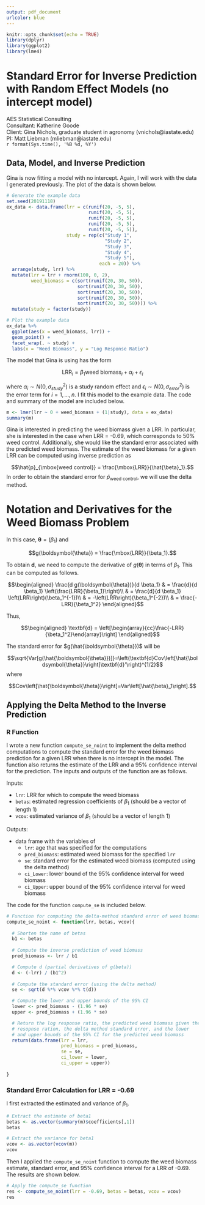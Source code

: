 ```yaml
---
output: pdf_document
urlcolor: blue
---
```


```r
knitr::opts_chunk$set(echo = TRUE)
library(dplyr)
library(ggplot2)
library(lme4)
```

# Standard Error for Inverse Prediction with Random Effect Models (no intercept model)

AES Statistical Consulting  
Consultant: Katherine Goode  
Client: Gina Nichols, graduate student in agronomy (vnichols@iastate.edu)  
PI:  Matt Liebman (mliebman@iastate.edu)  
`r format(Sys.time(), '%B %d, %Y')`  

## Data, Model, and Inverse Prediction

Gina is now fitting a model with no intercept. Again, I will work with the data I generated previously. The plot of the data is shown below.

\vspace{0.25cm}

```r
# Generate the example data
set.seed(20191118)
ex_data <- data.frame(lrr = c(runif(20, -5, 5),
                              runif(20, -5, 5),
                              runif(20, -5, 5),
                              runif(20, -5, 5),
                              runif(20, -5, 5)),
                      study = rep(c("Study 1", 
                                    "Study 2", 
                                    "Study 3",
                                    "Study 4",
                                    "Study 5"),
                                  each = 20)) %>%
  arrange(study, lrr) %>%
  mutate(lrr = lrr + rnorm(100, 0, 2),
         weed_biomass = c(sort(runif(20, 30, 50)),
                          sort(runif(20, 30, 50)),
                          sort(runif(20, 30, 50)),
                          sort(runif(20, 30, 50)),
                          sort(runif(20, 30, 50)))) %>%
  mutate(study = factor(study))

# Plot the example data
ex_data %>%
  ggplot(aes(x = weed_biomass, lrr)) + 
  geom_point() + 
  facet_wrap(. ~ study) + 
  labs(x = "Weed Biomass", y = "Log Response Ratio")
```

\vspace{0.25cm}

The model that Gina is using has the form

$$\mbox{LRR}_i=\beta_1\mbox{weed biomass}_i+\alpha_i+\epsilon_i$$

where $\alpha_i\sim N\left(0,\sigma_{study}^2\right)$ is a study random effect and $\epsilon_i\sim N\left(0,\sigma_{error}^2\right)$ is the error term for $i=1,...,n$. I fit this model to the example data. The code and summary of the model are included below.

\vspace{0.25cm}

```r
m <- lmer(lrr ~ 0 + weed_biomass + (1|study), data = ex_data)
summary(m)
```

\vspace{0.25cm}

Gina is interested in predicting the weed biomass given a LRR. In particular, she is interested in the case when LRR = -0.69, which corresponds to 50% weed control. Additionally, she would like the standard error associated with the predicted weed biomass. The estimate of the weed biomass for a given LRR can be computed using inverse prediction as

$$\hat{p}_{\mbox{weed control}} = \frac{\mbox{LRR}}{\hat{\beta}_1}.$$
In order to obtain the standard error for $\hat{p}_{\mbox{weed control}}$, we will use the delta method.

# Notation and Derivatives for the Weed Biomass Problem

In this case, $\boldsymbol{\theta}=\left(\beta_1\right)$ and

$$g(\boldsymbol{\theta}) = \frac{\mbox{LRR}}{\beta_1}.$$

To obtain $\textbf{d}$, we need to compute the derivative of $g(\boldsymbol{\theta})$ in terms of $\beta_1$. This can be computed as follows.

$$\begin{aligned}
\frac{d g(\boldsymbol{\theta})}{d \beta_1} & = \frac{d}{d \beta_1} \left(\frac{LRR}{\beta_1}\right)\\
& = \frac{d}{d \beta_1} \left(LRR\right)(\beta_1^{-1})\\
& = -\left(LRR\right)(\beta_1^{-2})\\
& = \frac{-LRR}{\beta_1^2}
\end{aligned}$$

Thus,

$$\begin{aligned}
\textbf{d} = \left[\begin{array}{cc}\frac{-LRR}{\beta_1^2}\end{array}\right]
\end{aligned}$$

The standard error for $g(\hat{\boldsymbol{\theta}})$ will be

$$\sqrt{Var[g(\hat{\boldsymbol{\theta}})]}=\left(\textbf{d}Cov\left[\hat{\boldsymbol{\theta}}\right]\textbf{d}'\right)^{1/2}$$
where

$$Cov\left[\hat{\boldsymbol{\theta}}\right]=Var\left[\hat{\beta}_1\right].$$
  
## Applying the Delta Method to the Inverse Prediction

### R Function 

I wrote a new function `compute_se_noint` to implement the delta method computations to compute the standard error for the weed biomass prediction for a given LRR when there is no intercept in the model. The function also returns the estimate of the LRR and a 95% confidence interval for the prediction. The inputs and outputs of the function are as follows.

Inputs:

* `lrr`: LRR for which to compute the weed biomass
* `betas`: estimated regression coefficients of $\beta_1$ (should be a vector of length 1)
* `vcov`: estimated variance of $\beta_1$ (should be a vector of length 1)

Outputs:

* data frame with the variables of 
    + `lrr`: age that was specified for the computations
    + `pred_biomass`: estimated weed biomass for the specified `lrr`
    + `se`: standard error for the estimated weed biomass (computed using the delta method)
    + `ci_Lower`: lower bound of the 95% confidence interval for weed biomass
    + `ci_Upper`: upper bound of the 95% confidence interval for weed biomass

The code for the function `compute_se` is included below.

\vspace{0.25cm}

```r
# Function for computing the delta-method standard error of weed biomass
compute_se_noint <- function(lrr, betas, vcov){
  
  # Shorten the name of betas
  b1 <- betas 
  
  # Compute the inverse prediction of weed biomass
  pred_biomass <- lrr / b1

  # Compute d (partial derivatives of g(beta))
  d <- (-lrr) / (b1^2) 
  
  # Compute the standard error (using the delta method)
  se <- sqrt(d %*% vcov %*% t(d))

  # Compute the lower and upper bounds of the 95% CI
  lower <- pred_biomass - (1.96 * se) 
  upper <- pred_biomass + (1.96 * se)

  # Return the log response ratio, the predicted weed biomass given the 
  # resopnse ration, the delta method standard error, and the lower 
  # and upper bounds of the 95% CI for the predicted weed biomass
  return(data.frame(lrr = lrr,
                    pred_biomass = pred_biomass, 
                    se = se, 
                    ci_lower = lower, 
                    ci_upper = upper))
  
}
```

\vspace{0.25cm}

### Standard Error Calculation for LRR = -0.69

I first extracted the estimated and variance of $\beta_1$.

\vspace{0.25cm}

```r
# Extract the estimate of beta1
betas <- as.vector(summary(m)$coefficients[,1])
betas

# Extract the variance for beta1
vcov <- as.vector(vcov(m))
vcov
```

\vspace{0.25cm}

Then I applied the `compute_se_noint` function to compute the weed biomass estimate, standard error, and 95% confidence interval for a LRR of -0.69. The results are shown below.

\vspace{0.25cm}

```r
# Apply the compute_se function
res <- compute_se_noint(lrr = -0.69, betas = betas, vcov = vcov)
res
```


